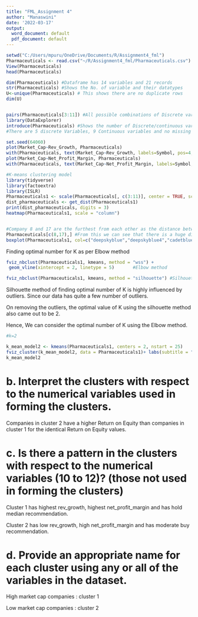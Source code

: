 ---
title: "FML_Assignment 4"
author: "Manaswini"
date: '2022-03-17'
output:
  word_document: default
  pdf_document: default
---
```{r}
setwd("C:/Users/mpuru/OneDrive/Documents/R/Assignment4_fml")
Pharmaceuticals <- read.csv("~/R/Assignment4_fml/Pharmaceuticals.csv")
View(Pharmaceuticals)
head(Pharmaceuticals)


```

```{r}

dim(Pharmaceuticals) #Dataframe has 14 variables and 21 records
str(Pharmaceuticals) #Shows the No. of variable and their datatypes
U<-unique(Pharmaceuticals) # This shows there are no duplicate rows
dim(U) 



```
```{r}
pairs(Pharmaceuticals[3:11]) #All possible combinations of Discrete variables plotted
library(DataExplorer)
introduce(Pharmaceuticals) #Shows the number of Discrete/continuous variables and missing value, if any.
#There are 5 discrete Variables, 9 Continuous variables and no missing variables.

```
```{r}
set.seed(64060)
plot(Market_Cap~Rev_Growth, Pharmaceuticals)
with(Pharmaceuticals, text(Market_Cap~Rev_Growth, labels=Symbol, pos=4, cex=0.4)) #A rough estimate of how the distribution is for Market cap vs revenue growth
plot(Market_Cap~Net_Profit_Margin, Pharmaceuticals)
with(Pharmaceuticals, text(Market_Cap~Net_Profit_Margin, labels=Symbol, pos=4, cex=0.4))

```
```{r}
#K-means clustering model
library(tidyverse)
library(factoextra)
library(ISLR)
Pharmaceuticals1 <- scale(Pharmaceuticals[, c(3:11)], center = TRUE, scale = TRUE)
dist_pharmaceuticals <- get_dist(Pharmaceuticals1)
print(dist_pharmaceuticals, digits = 3)
heatmap(Pharmaceuticals1, scale = "column")



```


```{r}
#Company 8 and 17 are the furthest from each other as the distance between them is the largest i.e 7.18. 
Pharmaceuticals[c(8,17),] #From this we can see that there is a huge difference in terms of Market capital, Rev_Growth and Net Profit margin of both these companies
boxplot(Pharmaceuticals1, col=c("deepskyblue","deepskyblue4","cadetblue","cadetblue1","cadetblue2","cadetblue3","cadetblue4","dodgerblue", "dodgerblue4"), las = 2) #visualization of the outliers

```
Finding optimal number for K as per Elbow method

```{r}
fviz_nbclust(Pharmaceuticals1, kmeans, method = "wss") +
 geom_vline(xintercept = 2, linetype = 5)       #Elbow method

fviz_nbclust(Pharmaceuticals1, kmeans, method = "silhouette") #Silhouette Method

```
Silhouette method of finding optimal number of K is highly influenced by outliers. Since our data has quite a few number of outliers. 

On removing the outliers, the optimal value of K using the silhouette method also came out to be 2.

Hence, We can consider the optimal number of K using the Elbow method.
```{r}
#k=2

k_mean_model2 <- kmeans(Pharmaceuticals1, centers = 2, nstart = 25) 
fviz_cluster(k_mean_model2, data = Pharmaceuticals1)+ labs(subtitle = "k=2")
k_mean_model2 


```
# b. Interpret the clusters with respect to the numerical variables used in forming the clusters.

Companies in cluster 2 have a higher Return on Equity than companies in cluster 1 for the identical Return on Equity values.

# c. Is there a pattern in the clusters with respect to the numerical variables (10 to 12)? (those not used in forming the clusters) 
 
Cluster 1 has highest rev_growth, highest net_profit_margin and has hold median recommendation.

Cluster 2 has low rev_growth, high net_profit_margin and has moderate buy recommendation.
 
# d. Provide an appropriate name for each cluster using any or all of the variables in the dataset.

High market cap companies : cluster 1

Low market cap companies : cluster 2




















